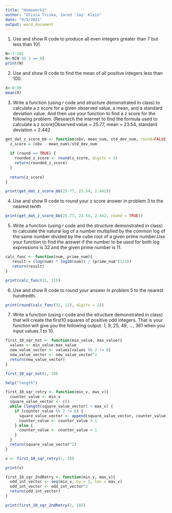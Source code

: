 ```yaml
---
title: "Homework1"
author: "Olivia Triska, Jared 'Jay' Klein"
date: "9/3/2021"
output: word_document
---
```

1)  Use and show R code to produce all even integers greater than 7 but less than 101.
```r
N<-7:101
N<-N[N %% 2 == 0]
print(N)
```
2)  Use and show R code to find the mean of all positive integers less than 100.
```r
X<-0:99
mean(X)
```
3) Write a function (using r code and structure demonstrated in class) to calculate a z score for a given observed value, a mean, and a standard deviation value. And then use your function to find a z score for the following problem. (Research the internet to find the formula used to calculate a z score)Observed value = 25.77,  mean =  23.54,  standard deviation = 2.442
```r
get_dat_z_score_bb <- function(obv, mean_num, std_dev_num, round=FALSE){
  z_score = (obv - mean_num)/std_dev_num
  
  if (round == TRUE) {
    rounded_z_score <- round(z_score, digits = 1)
    return(rounded_z_score)
  }
  
  return(z_score)
}

print(get_dat_z_score_bb(25.77, 23.54, 2.442))
```
4)  Use and show R code to round your z score answer in problem 3 to the nearest tenth
```r
print(get_dat_z_score_bb(25.77, 23.54, 2.442, round = TRUE))
```
5)  Write a function (using r code and the structure demonstrated in class) to calculate the natural log of a number multiplied by the common log of the same number divided by the cube root of a given prime number.Use your function to find the answer if the number to be used for both log expressions is 32 and the given prime number is 11.
```r
calc_func <- function(num, prime_num){
   result = (log(num) * log10(num)) / (prime_num^(1/3))
   return(result)
}

print(calc_func(32, 11))
```
6)  Use and show R code to round your answer in problem 5 to the nearest hundredth.
```r
print(round(calc_func(32, 11), digits = 2))
```

7)  Write a function (using r code and the structure demonstrated in class) that will create the first10 squares of positive odd integers.  That is your function will give you the following output.   1, 9, 25, 49, ..., 361 when you input values 1 to 10.
```r
first_10_sqr_nxt <- function(min_value, max_value){
  values <- min_value:max_value
  new_value_vector <- values[values %% 2 != 0]
  new_value_vector <- new_value_vector^2
  return(new_value_vector)
}

first_10_sqr_nxt(1, 20)
```
```r
help("length")
```

```r
first_10_sqr_retry <- function(min_v, max_v){
  counter_value <- min_v
  square_value_vector <- c()
  while (length(square_value_vector) < max_v) {
    if (counter_value %% 2 != 0) {
      square_value_vector <- append(square_value_vector, counter_value)
      counter_value <- counter_value + 1
    } else {
      counter_value <- counter_value + 1
    }
  }
  return(square_value_vector^2)
}
```

```r
v <- first_10_sqr_retry(1, 10)

print(v)
```
```r
first_10_sqr_2ndRetry <- function(min_v, max_v){
  odd_int_vector <- seq(min_v, by = 2, len = max_v)
  odd_int_vector <- odd_int_vector^2
  return(odd_int_vector)
}

print(first_10_sqr_2ndRetry(1, 10))
```

